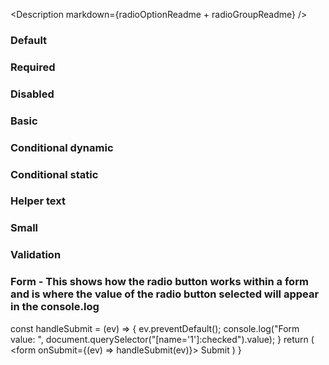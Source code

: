

<Meta title="React Components/Radio button" component={IcRadioGroup} />

<Description
  markdown={radioOptionReadme + radioGroupReadme}
/> 

### Default

<Canvas> 
  <Story name="Default">
      <IcRadioGroup label="This is a label" name="1">
          <IcRadioOption value="valueName1" label="Unselected / Default"></IcRadioOption>
          <IcRadioOption  value="valueName2" label="Selected / Default" selected ></IcRadioOption>
          <IcRadioOption
            value="valueName3"
            label="Unselected / Disabled"
            disabled
          ></IcRadioOption>
        </IcRadioGroup>
  </Story>
</Canvas>  

### Required

<Canvas>
  <Story name="Required">
      <IcRadioGroup label="This is a label" required name="1">
          <IcRadioOption value="valueName1" label="Unselected / Default"></IcRadioOption>
          <IcRadioOption  value="valueName2" label="Selected / Default" selected ></IcRadioOption>
          <IcRadioOption
            value="valueName3"
            label="Unselected / Disabled"
            disabled
          ></IcRadioOption>
        </IcRadioGroup>
  </Story>
</Canvas>  

### Disabled 

<Canvas>
  <Story name="Disabled">
      <IcRadioGroup label="This is a label" name="1">
          <IcRadioOption value="valueName1" label="Unselected / Disabled 1" disabled></IcRadioOption>
          <IcRadioOption value="valueName2" label="Unselected / Disabled 2" disabled></IcRadioOption>
          <IcRadioOption
            value="valueName3"
            label="Unselected / Disabled 3"
            disabled
          ></IcRadioOption>
          <IcRadioOption
            value="valueName4"
            label="Selected / Disabled"
            disabled
            selected
          ></IcRadioOption>
        </IcRadioGroup>
  </Story>
</Canvas>

### Basic 

<Canvas>
  <Story name="Basic">
      <IcRadioGroup label="This is a label" name="1">
            <IcRadioOption value="valueName1"></IcRadioOption>
            <IcRadioOption value="valueName2"></IcRadioOption>
      </IcRadioGroup>
  </Story>
</Canvas>

### Conditional dynamic

<Canvas>
  <Story name="Conditional dynamic" parameters={{ loki: { skip: true } }}>
        <IcRadioGroup label="Conditional dynamic" name="1"> 
        <IcRadioOption additional-field-display="dynamic" value="valueName1" label="option1">
             <IcTextField slot="additional-field" placeholder="Placeholder" label="What's your favourite type of coffee? "></IcTextField>
          </IcRadioOption>
          <IcRadioOption additional-field-display="dynamic" value="valueName2" label="option2 - error example">
            <IcTextField 
              validationStatus="error"
              validationText="now it has really gone to (coffee) pot"
              slot="additional-field" 
              placeholder="Placeholder" 
              label="What's your favourite type of coffee? ">
            </IcTextField>
          </IcRadioOption> 
          <IcRadioOption additional-field-display="dynamic"value="valueName3" label="option3">
             <IcTextField slot="additional-field" placeholder="Placeholder" label="What's your favourite type of coffee? "></IcTextField>
          </IcRadioOption>
        </IcRadioGroup>
  </Story>
</Canvas>

### Conditional static

<Canvas>
  <Story name="Conditional static" parameters={{ loki: { skip: true } }}>
      <IcRadioGroup label="Conditional dynamic" name="1"> 
        <IcRadioOption value="valueName1" label="option1">
          <IcTextField
            slot="additional-field"
            label="What's your favourite type of coffee?"
          ></IcTextField>
        </IcRadioOption>
        <IcRadioOption value="valueName2" label="option2">
        </IcRadioOption>
      </IcRadioGroup>
  </Story>
</Canvas>

### Helper text

<Canvas> 
  <Story name="Helper text">
      <IcRadioGroup label="This is a label" name="1" helperText="Helper text">
          <IcRadioOption value="valueName1" label="Unselected / Default"></IcRadioOption>
          <IcRadioOption  value="valueName2" label="Selected / Default" selected ></IcRadioOption>
          <IcRadioOption
            value="valueName3"
            label="Unselected / Disabled"
            disabled
          ></IcRadioOption>
        </IcRadioGroup>
  </Story>
</Canvas>

### Small

<Canvas> 
  <Story name="Small">
      <IcRadioGroup label="This is a label" name="1" small>
          <IcRadioOption value="valueName1" label="Unselected / Default" small></IcRadioOption>
          <IcRadioOption  value="valueName2" label="Selected / Default" selected small></IcRadioOption>
          <IcRadioOption
            value="valueName3"
            label="Unselected / Disabled"
            disabled
            small
          ></IcRadioOption>
        </IcRadioGroup>
  </Story>
</Canvas>

### Validation

<Canvas> 
  <Story name="Validation">
      <IcRadioGroup label="This is a label" name="1" validationStatus="error" validationText="Error message">
          <IcRadioOption value="valueName1" label="Unselected / Default" small></IcRadioOption>
          <IcRadioOption  value="valueName2" label="Selected / Default" selected small></IcRadioOption>
          <IcRadioOption
            value="valueName3"
            label="Unselected / Disabled"
            disabled
            small
          ></IcRadioOption>
        </IcRadioGroup>
  </Story>
</Canvas>

### Form - This shows how the radio button works within a form and is where the value of the radio button selected will appear in the console.log

  const handleSubmit = (ev) => {
    ev.preventDefault();
    console.log("Form value: ", document.querySelector("[name='1']:checked").value);
  }
  return (
    <form onSubmit={(ev) => handleSubmit(ev)}>
      <IcRadioGroup label="This is a label" name="1">
        <IcRadioOption
          value="valueName1"
          label="Unselected / Default"
        />
        <IcRadioOption
          value="valueName2"
          label="Selected / Default"
          selected
        />
        <IcRadioOption
          value="valueName3"
          label="Unselected / Disabled"
          disabled
        />
      </IcRadioGroup>
      <IcButton type="submit">Submit</IcButton>
    </form>
  )
}

<Canvas>
  <Story name="Form" parameters={{ loki: { skip: true }}}>
    <Form />
  </Story>
</Canvas>
